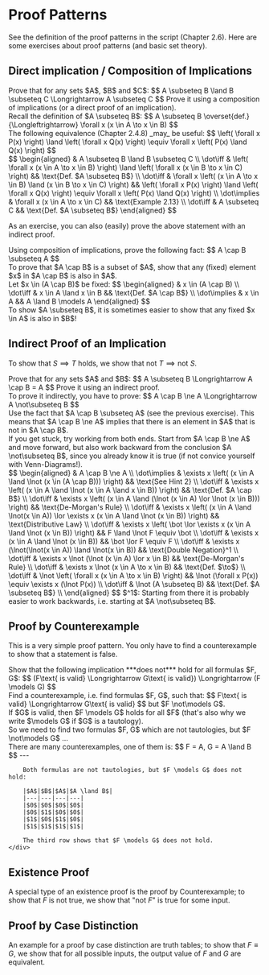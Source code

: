 
# Proof Patterns

See the definition of the proof patterns in the script (Chapter 2.6). Here are some exercises about proof patterns (and basic set theory).

## Direct implication / Composition of Implications

<Problem title="The Subset-Relation is transitive" source="Lemma 3.3">
    <div label="question">
        Prove that for any sets $A$, $B$ and $C$:
        $$
            A \subseteq B \land B \subseteq C \Longrightarrow A \subseteq C
        $$
        Prove it using a composition of implications (or a direct proof of an implication).
    </div>
    <div label="hint">
        Recall the definition of $A \subseteq B$:
        $$
            A \subseteq B \overset{def.}{\Longleftrightarrow} \forall x (x \in A \to x \in B)
        $$
    </div>
    <div label="hint">
        The following equivalence (Chapter 2.4.8) _may_ be useful:
        $$
            \left( \forall x P(x) \right) \land \left( \forall x Q(x) \right) \equiv \forall x \left( P(x) \land Q(x) \right)
        $$
    </div>
    <div label="answer">
        $$
            \begin{aligned}
                & A \subseteq B \land B \subseteq C \\
                \dot\iff & \left( \forall x (x \in A \to x \in B) \right) \land \left( \forall x (x \in B \to x \in C) \right) && \text{Def. $A \subseteq B$} \\
                \dot\iff & \forall x \left( (x \in A \to x \in B) \land (x \in B \to x \in C) \right) && \left( \forall x P(x) \right) \land \left( \forall x Q(x) \right) \equiv \forall x \left( P(x) \land Q(x) \right) \\
                \dot\implies & \forall x (x \in A \to x \in C) && \text{Example 2.13} \\
                \dot\iff & A \subseteq C && \text{Def. $A \subseteq B$}
            \end{aligned}
        $$
    </div>
</Problem>

As an exercise, you can also (easily) prove the above statement with an indirect proof.

<Problem title="Simple Fact about Subsets/Intersections" source="Max Obreiter">
    <div label="question">
        Using composition of implications, prove the following fact:
        $$
            A \cap B \subseteq A
        $$
    </div>
    <div label="hint">
        To prove that $A \cap B$ is a subset of $A$, show that any (fixed) element $x$ in $A \cap B$ is also in $A$.
    </div>
    <div label="answer">
        Let $x \in (A \cap B)$ be fixed:
        $$
            \begin{aligned}
                & x \in (A \cap B) \\
                \dot\iff & x \in A \land x \in B && \text{Def. $A \cap B$} \\
                \dot\implies & x \in A && A \land B \models A
            \end{aligned}
        $$
    </div>
    <div label="takeaway">
        To show $A \subseteq B$, it is sometimes easier to show that any fixed $x \in A$ is also in $B$!
    </div>
</Problem>

## Indirect Proof of an Implication

To show that $S \implies T$ holds, we show that $\text{not } T \implies \text{not } S$.

<Problem title="Consistency 1" source="Theorem 3.4/Consistency.1">
    <div label="question">
        Prove that for any sets $A$ and $B$:
        $$
            A \subseteq B \Longrightarrow A \cap B = A
        $$
        Prove it using an indirect proof.
    </div>
    <div label="hint">
        To prove it indirectly, you have to prove:
        $$
            A \cap B \ne A \Longrightarrow A \not\subseteq B
        $$
    </div>
    <div label="hint">
        Use the fact that $A \cap B \subseteq A$ (see the previous exercise). This means that $A \cap B \ne A$ implies that there is an element in $A$ that is not in $A \cap B$.
    </div>
    <div label="hint">
        If you get stuck, try working from both ends. Start from $A \cap B \ne A$ and move forward, but also work backward from the conclusion $A \not\subseteq B$, since you already know it is true (if not convice yourself with Venn-Diagrams!).
    </div>
    <div label="answer">
        $$
            \begin{aligned}
                & A \cap B \ne A \\
                \dot\implies & \exists x \left( (x \in A \land \lnot (x \in (A \cap B))) \right) && \text{See Hint 2} \\
                \dot\iff & \exists x \left( (x \in A \land \lnot (x \in A \land x \in B)) \right) && \text{Def. $A \cap B$} \\
                \dot\iff & \exists x \left( (x \in A \land (\lnot (x \in A) \lor \lnot (x \in B))) \right) && \text{De-Morgan's Rule} \\
                \dot\iff & \exists x \left( (x \in A \land \lnot(x \in A)) \lor \exists x (x \in A \land \lnot (x \in B)) \right) && \text{Distributive Law} \\
                \dot\iff & \exists x \left( \bot \lor \exists x (x \in A \land \lnot (x \in B)) \right) && F \land \lnot F \equiv \bot \\
                \dot\iff & \exists x (x \in A \land \lnot (x \in B)) && \bot \lor F \equiv F \\
                \dot\iff & \exists x (\lnot(\lnot(x \in A)) \land \lnot(x \in B)) && \text{Double Negation}^1 \\
                \dot\iff & \exists x \lnot (\lnot (x \in A) \lor x \in B) && \text{De-Morgan's Rule} \\
                \dot\iff & \exists x \lnot (x \in A \to x \in B) && \text{Def. $\to$} \\
                \dot\iff & \lnot \left( \forall x (x \in A \to x \in B) \right) && \lnot (\forall x P(x)) \equiv \exists x (\lnot P(x)) \\
                \dot\iff & \lnot (A \subseteq B) && \text{Def. $A \subseteq B$} \\
            \end{aligned}
        $$
        $^1$: Starting from there it is probably easier to work backwards, i.e. starting at $A \not\subseteq B$.
    </div>
</Problem>

## Proof by Counterexample
This is a very simple proof pattern. You only have to find a counterexample to show that a statement is false.

<Problem title="Proof by Counterexample: Example" source="Lemma 2.4 reversed">
    <div label="question">
        Show that the following implication ***does not*** hold for all formulas $F, G$:
        $$
            (F\text{ is valid} \Longrightarrow G\text{ is valid}) \Longrightarrow (F \models G)
        $$
    </div>
    <div label="hint">
        Find a counterexample, i.e. find formulas $F, G$, such that:
        $$
            F\text{ is valid} \Longrightarrow G\text{ is valid}
        $$
        but $F \not\models G$.
    </div>
    <div label="hint">
        If $G$ is valid, then $F \models G$ holds for all $F$ (that's also why we write $\models G$ if $G$ is a tautology).
    </div>
    <div label="hint">
        So we need to find two formulas $F, G$ which are not tautologies, but $F \not\models G$ ...
    </div>
    <div label="answer">
        There are many counterexamples, one of them is:
        $$
            F = A, G = A \land B
        $$
        ---

        Both formulas are not tautologies, but $F \models G$ does not hold:

        |$A$|$B$|$A$|$A \land B$|
        |---|---|---|---|
        |$0$|$0$|$0$|$0$|
        |$0$|$1$|$0$|$0$|
        |$1$|$0$|$1$|$0$|
        |$1$|$1$|$1$|$1$|

        The third row shows that $F \models G$ does not hold.
    </div>
</Problem>

## Existence Proof
A special type of an existence proof is the proof by Counterexample; to show that $F$ is not true, we show that "not $F$" is true for some input.

## Proof by Case Distinction
An example for a proof by case distinction are truth tables; to show that $F \equiv G$, we show that for all possible inputs, the output value of $F$ and $G$ are equivalent.

